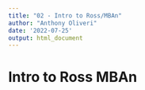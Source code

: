 ```yaml
---
title: "02 - Intro to Ross/MBAn"
author: "Anthony Oliveri"
date: '2022-07-25'
output: html_document
---
```


# Intro to Ross MBAn